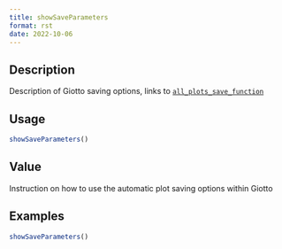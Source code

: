 ```yaml
--- 
title: showSaveParameters 
format: rst 
date: 2022-10-06 
--- 
```


## Description

Description of Giotto saving options, links to [`all_plots_save_function`](#allplotssavefunction)


## Usage

```r
showSaveParameters()
```


## Value

Instruction on how to use the automatic plot saving options within Giotto


## Examples

```r
showSaveParameters()
```


